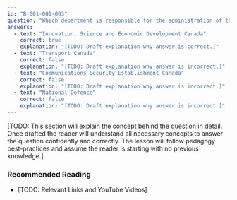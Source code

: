 ```yaml
---
id: "B-001-001-003"
question: "Which department is responsible for the administration of the Radiocommunication Act?"
answers:
  - text: "Innovation, Science and Economic Development Canada"
    correct: true
    explanation: "[TODO: Draft explanation why answer is correct.]"
  - text: "Transport Canada"
    correct: false
    explanation: "[TODO: Draft explanation why answer is incorrect.]"
  - text: "Communications Security Establishment Canada"
    correct: false
    explanation: "[TODO: Draft explanation why answer is incorrect.]"
  - text: "National Defence"
    correct: false
    explanation: "[TODO: Draft explanation why answer is incorrect.]"
---
```


[TODO: This section will explain the concept behind the question in detail. Once drafted the reader will understand all necessary concepts to answer the question confidently and correctly. The lesson will follow pedagogy best-practices and assume the reader is starting with no previous knowledge.]

### Recommended Reading

- [TODO: Relevant Links and YouTube Videos]
